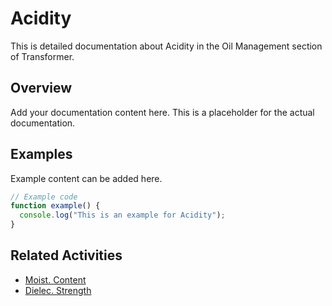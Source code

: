 # Acidity

This is detailed documentation about Acidity in the Oil Management section of Transformer.

## Overview

Add your documentation content here. This is a placeholder for the actual documentation.

## Examples

Example content can be added here.

```typescript
// Example code
function example() {
  console.log("This is an example for Acidity");
}
```

## Related Activities

- [Moist. Content](/docs/transformer/oil-management/moist-content)
- [Dielec. Strength](/docs/transformer/oil-management/dielec-strength)
